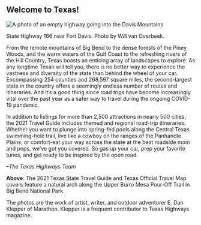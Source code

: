 
## Welcome to Texas!

<Row>
<Column colMd={5} colLg={8}>

![A photo of an empty highway going into the Davis Mountains](../images/state-highway-166-wvo.jpg)
<Caption>State Highway 166 near Fort Davis. Photo by Will van Overbeek.</Caption>

<PageDescription>

</PageDescription>

From the remote mountains of Big Bend to the dense forests of the Piney Woods, and the warm waters of the Gulf Coast to the refreshing rivers of the Hill Country, Texas boasts an enticing array of landscapes to explore. As any longtime Texan will tell you, there is no better way to experience the vastness and diversity of the state than behind the wheel of your car. Encompassing 254 counties and 268,597 square miles, the second-largest state in the country offers a seemingly endless number of routes and itineraries. And it’s a good thing since road trips have become increasingly vital over the past year as a safer way to travel during the ongoing COVID-19 pandemic. 

In addition to listings for more than 2,500 attractions in nearly 500 cities, the 2021 Travel Guide includes themed and regional road-trip itineraries. Whether you want to plunge into spring-fed pools along the Central Texas swimming-hole trail, live like a cowboy on the ranges of the Panhandle Plains, or comfort-eat your way across the state at the best roadside mom and pops, we’ve got you covered. So gas up your car, prep your favorite tunes, and get ready to be inspired by the open road.     

_–The Texas Highways Team_

</Column>

<Column colMd={2} colLg={3} offsetMd={1} offsetLg={1}>
<Aside>

**Above**: The 2021 Texas State Travel Guide and Texas Official Travel Map covers feature a natural arch along the Upper Burro Mesa Pour-Off Trail in Big Bend National Park. 

The photos are the work of artist, writer, and outdoor adventurer E. Dan Klepper of Marathon. Klepper is a frequent contributor to Texas Highways magazine.

</Aside>
</Column>
</Row>